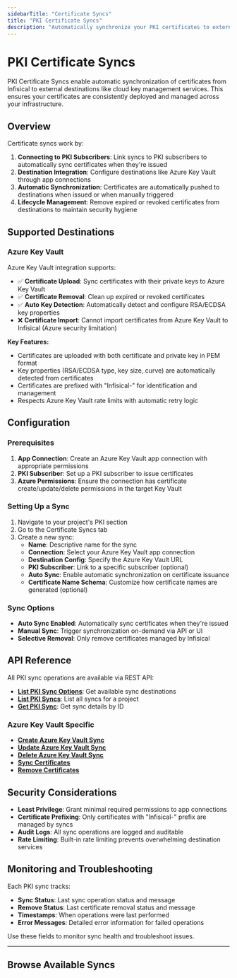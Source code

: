```yaml
---
sidebarTitle: "Certificate Syncs"
title: "PKI Certificate Syncs"
description: "Automatically synchronize your PKI certificates to external destinations and maintain certificate lifecycle management."
---
```


# PKI Certificate Syncs

PKI Certificate Syncs enable automatic synchronization of certificates from Infisical to external destinations like cloud key management services. This ensures your certificates are consistently deployed and managed across your infrastructure.

## Overview

Certificate syncs work by:

1. **Connecting to PKI Subscribers**: Link syncs to PKI subscribers to automatically sync certificates when they're issued
2. **Destination Integration**: Configure destinations like Azure Key Vault through app connections
3. **Automatic Synchronization**: Certificates are automatically pushed to destinations when issued or when manually triggered
4. **Lifecycle Management**: Remove expired or revoked certificates from destinations to maintain security hygiene

## Supported Destinations

### Azure Key Vault

Azure Key Vault integration supports:

- ✅ **Certificate Upload**: Sync certificates with their private keys to Azure Key Vault
- ✅ **Certificate Removal**: Clean up expired or revoked certificates
- ✅ **Auto Key Detection**: Automatically detect and configure RSA/ECDSA key properties
- ❌ **Certificate Import**: Cannot import certificates from Azure Key Vault to Infisical (Azure security limitation)

**Key Features:**
- Certificates are uploaded with both certificate and private key in PEM format
- Key properties (RSA/ECDSA type, key size, curve) are automatically detected from certificates
- Certificates are prefixed with "Infisical-" for identification and management
- Respects Azure Key Vault rate limits with automatic retry logic

## Configuration

### Prerequisites

1. **App Connection**: Create an Azure Key Vault app connection with appropriate permissions
2. **PKI Subscriber**: Set up a PKI subscriber to issue certificates
3. **Azure Permissions**: Ensure the connection has certificate create/update/delete permissions in the target Key Vault

### Setting Up a Sync

1. Navigate to your project's PKI section
2. Go to the Certificate Syncs tab
3. Create a new sync:
   - **Name**: Descriptive name for the sync
   - **Connection**: Select your Azure Key Vault app connection
   - **Destination Config**: Specify the Azure Key Vault URL
   - **PKI Subscriber**: Link to a specific subscriber (optional)
   - **Auto Sync**: Enable automatic synchronization on certificate issuance
   - **Certificate Name Schema**: Customize how certificate names are generated (optional)

### Sync Options

- **Auto Sync Enabled**: Automatically sync certificates when they're issued
- **Manual Sync**: Trigger synchronization on-demand via API or UI
- **Selective Removal**: Only remove certificates managed by Infisical

## API Reference

All PKI sync operations are available via REST API:

- **[List PKI Sync Options](/api-reference/endpoints/pki/syncs/options)**: Get available sync destinations
- **[List PKI Syncs](/api-reference/endpoints/pki/syncs/list)**: List all syncs for a project
- **[Get PKI Sync](/api-reference/endpoints/pki/syncs/get-by-id)**: Get sync details by ID

### Azure Key Vault Specific

- **[Create Azure Key Vault Sync](/api-reference/endpoints/pki/syncs/azure-key-vault/create)**
- **[Update Azure Key Vault Sync](/api-reference/endpoints/pki/syncs/azure-key-vault/update)**
- **[Delete Azure Key Vault Sync](/api-reference/endpoints/pki/syncs/azure-key-vault/delete)**
- **[Sync Certificates](/api-reference/endpoints/pki/syncs/azure-key-vault/sync-certificates)**
- **[Remove Certificates](/api-reference/endpoints/pki/syncs/azure-key-vault/remove-certificates)**

## Security Considerations

- **Least Privilege**: Grant minimal required permissions to app connections
- **Certificate Prefixing**: Only certificates with "Infisical-" prefix are managed by syncs
- **Audit Logs**: All sync operations are logged and auditable
- **Rate Limiting**: Built-in rate limiting prevents overwhelming destination services

## Monitoring and Troubleshooting

Each PKI sync tracks:
- **Sync Status**: Last sync operation status and message
- **Remove Status**: Last certificate removal status and message
- **Timestamps**: When operations were last performed
- **Error Messages**: Detailed error information for failed operations

Use these fields to monitor sync health and troubleshoot issues.

---


## Browse Available Syncs

<CertificateSyncsBrowser />